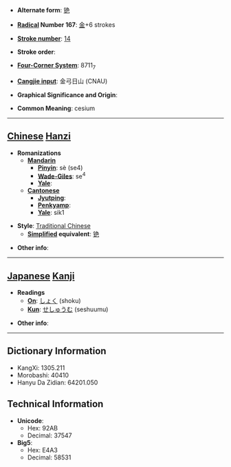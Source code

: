 * '''Alternate form''': [[铯]]

* '''[[Wiktionary:Chinese radical index| Radical]] Number 167''': [[Wiktionary:Chinese radical index 金|金]]+6 strokes

* '''[[Wiktionary:Chinese total strokes index|Stroke number]]''': [[Wiktionary:Chinese total strokes index 14|14]]

* '''Stroke order''': 

* '''[[Wiktionary:Chinese four corner index|Four-Corner System]]''': 8711<sub>7</sub>

* '''[[Wiktionary:Chinese Cangjie index|Cangjie input]]''': 金弓日山 (CNAU)

* '''Graphical Significance and Origin''': 

* '''Common Meaning''': cesium

----

== [[Chinese]] [[Hanzi]] ==

* '''Romanizations'''
** '''[[Mandarin]]'''
*** '''[[Pinyin]]''': sè (se4)
*** '''[[Wade-Giles]]''': se<sup>4</sup>
*** '''[[Yale]]''': 
** '''[[Cantonese]]'''
*** '''[[Jyutping]]''':
*** '''[[Penkyamp]]''': 
*** '''[[Yale]]''': sik1

* '''Style''': [[Traditional Chinese]] 
** '''[[Simplified Chinese|Simplified]] equivalent''': [[铯]]

* '''Other info''': 

----

== [[Japanese]] [[Kanji]] ==

* '''Readings'''
** '''[[On]]''': [[しょく]] (shoku)
** '''[[Kun]]''': [[せしゅうむ]] (seshuumu)

* '''Other info''':  

----

== Dictionary Information ==

* KangXi: 1305.211
* Morobashi: 40410
* Hanyu Da Zidian: 64201.050

== Technical Information ==

* '''Unicode''':
** Hex: 92AB
** Decimal: 37547
* '''Big5''':
** Hex: E4A3
** Decimal: 58531